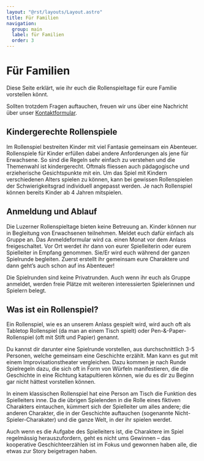 ```yaml
---
layout: "@rst/layouts/Layout.astro"
title: Für Familien
navigation:
  group: main
  label: für Familien
  order: 3
---
```


# Für Familien

Diese Seite erklärt, wie ihr euch die Rollenspieltage für eure Familie vorstellen könnt.

Sollten trotzdem Fragen auftauchen, freuen wir uns über eine Nachricht über unser [Kontaktformular](/kontakt).

## Kindergerechte Rollenspiele

Im Rollenspiel bestreiten Kinder mit viel Fantasie gemeinsam ein Abenteuer. Rollenspiele für Kinder erfüllen dabei andere Anforderungen als jene für Erwachsene. So sind die Regeln sehr einfach zu verstehen und die Themenwahl ist kindergerecht. Oftmals fliessen auch pädagogische und erzieherische Gesichtspunkte mit ein. Um das Spiel mit Kindern verschiedenen Alters spielen zu können, kann bei gewissen Rollenspielen der Schwierigkeitsgrad individuell angepasst werden. Je nach Rollenspiel können bereits Kinder ab 4 Jahren mitspielen.

## Anmeldung und Ablauf

Die Luzerner Rollenspieltage bieten keine Betreuung an. Kinder können nur in Begleitung von Erwachsenen teilnehmen. Meldet euch dafür einfach als Gruppe an. Das Anmeldeformular wird ca. einen Monat vor dem Anlass freigeschaltet. Vor Ort werdet ihr dann von eurer Spielleiterin oder eurem Spielleiter in Empfang genommen. Sie/Er wird euch während der ganzen Spielrunde begleiten. Zuerst erstellt ihr gemeinsam eure Charaktere und dann geht’s auch schon auf ins Abenteuer!

Die Spielrunden sind keine Privatrunden. Auch wenn ihr euch als Gruppe anmeldet, werden freie Plätze mit weiteren interessierten Spielerinnen und Spielern belegt.

## Was ist ein Rollenspiel?

Ein Rollenspiel, wie es an unserem Anlass gespielt wird, wird auch oft als Tabletop Rollenspiel (da man an einem Tisch spielt) oder Pen-&-Paper-Rollenspiel (oft mit Stift und Papier) genannt.

Du kannst dir darunter eine Spielrunde vorstellen, aus durchschnittlich 3-5 Personen, welche gemeinsam eine Geschichte erzählt. Man kann es gut mit einem Improvisationstheater vergleichen. Dazu kommen je nach Runde Spielregeln dazu, die sich oft in Form von Würfeln manifestieren, die die Geschichte in eine Richtung katapultieren können, wie du es dir zu Beginn gar nicht hättest vorstellen können.

In einem klassischen Rollenspiel hat eine Person am Tisch die Funktion des Spielleiters inne. Da die übrigen Spielenden in die Rolle eines fiktiven Charakters eintauchen, kümmert sich der Spielleiter um alles andere; die anderen Charakter, die in der Geschichte auftauchen (sogenannte Nicht-Spieler-Charakater) und die ganze Welt, in der ihr spielen werdet.

Auch wenn es die Aufgabe des Spielleiters ist, die Charaktere im Spiel regelmässig herauszufordern, geht es nicht ums Gewinnen – das kooperative Geschichteerzählen ist im Fokus und gewonnen haben alle, die etwas zur Story beigetragen haben.
